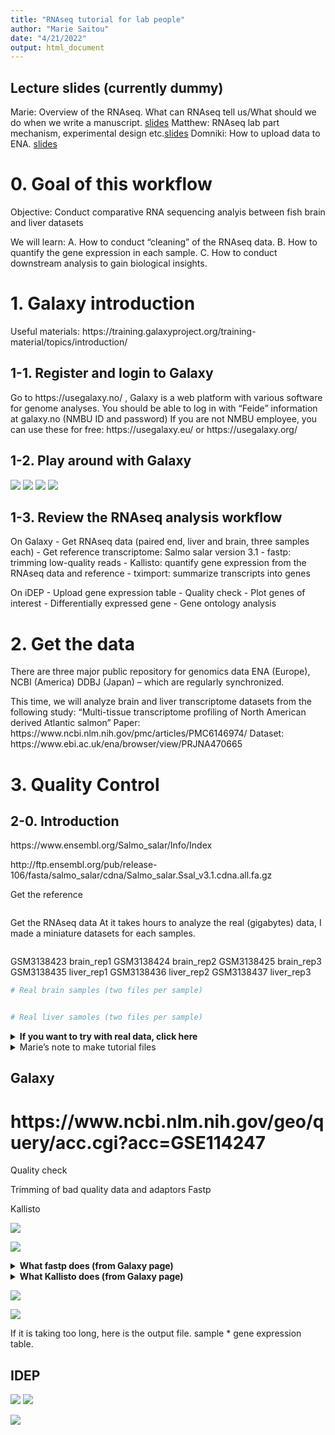 ```yaml
---
title: "RNAseq tutorial for lab people"
author: "Marie Saitou"
date: "4/21/2022"
output: html_document
---
```


## Lecture slides (currently dummy)
Marie:  Overview of the RNAseq. What can RNAseq tell us/What should we do when we write a manuscript. [slides](assets/BIO326-genome/BIO326-genome.pdf)
Matthew: RNAseq lab part mechanism, experimental design etc.[slides](assets/BIO326-genome/BIO326-genome.pdf)
Domniki: How to upload data to ENA. [slides](assets/BIO326-genome/BIO326-genome.pdf)


# 0. Goal of this workflow

Objective: Conduct comparative RNA sequencing analyis between fish brain and liver datasets

We will learn: 
A. How to conduct "cleaning" of the RNAseq data. 
B. How to quantify the gene expression in each sample.
C. How to conduct downstream analysis to gain biological insights.


# 1. Galaxy introduction
Useful materials:
https://training.galaxyproject.org/training-material/topics/introduction/


## 1-1. Register and login to Galaxy
Go to https://usegalaxy.no/ ,
Galaxy is a web platform with various software for genome analyses.
You should be able to log in with "Feide" information at galaxy.no (NMBU ID and password)
If you are not NMBU employee, you can use these for free: https://usegalaxy.eu/ or https://usegalaxy.org/

## 1-2. Play around with Galaxy


![](assets/BIO326-genome/Slide18.png)
![](assets/BIO326-genome/Slide19.png)
![](assets/BIO326-genome/Slide20.png)
![](assets/BIO326-genome/Slide21.png)

## 1-3. Review the RNAseq analysis workflow

On Galaxy
- Get RNAseq data (paired end, liver and brain, three samples each) 
- Get reference transcriptome: Salmo salar version 3.1
- fastp: trimming low-quality reads
- Kallisto: quantify gene expression from the RNAseq data and reference
- tximport: summarize transcripts into genes

On iDEP
- Upload gene expression table
- Quality check
- Plot genes of interest 
- Differentially expressed gene
- Gene ontology analysis


# 2. Get the data

There are three major public repository for genomics data ENA (Europe), NCBI (America) DDBJ (Japan) -- which are regularly synchronized. 


This time, we will analyze brain and liver transcriptome datasets from the following study:
"Multi-tissue transcriptome profiling of North American derived Atlantic salmon"
Paper: https://www.ncbi.nlm.nih.gov/pmc/articles/PMC6146974/
Dataset: https://www.ebi.ac.uk/ena/browser/view/PRJNA470665





# 3. Quality Control
## 2-0. Introduction
https://www.ensembl.org/Salmo_salar/Info/Index

http://ftp.ensembl.org/pub/release-106/fasta/salmo_salar/cdna/Salmo_salar.Ssal_v3.1.cdna.all.fa.gz



Get the reference
```bash


```


Get the RNAseq data
At it takes hours to analyze the real (gigabytes) data, I made a miniature datasets for each samples. 
```bash


```

GSM3138423	brain_rep1
GSM3138424	brain_rep2
GSM3138425	brain_rep3
GSM3138435	liver_rep1
GSM3138436	liver_rep2
GSM3138437	liver_rep3



```bash
# Real brain samples (two files per sample)


# Real liver samoles (two files per sample)


```


<details>
  <summary> **If you want to try with real data, click here**</summary>      
```bash
# Real brain samples (two files per sample)
ftp://ftp.sra.ebi.ac.uk/vol1/fastq/SRR713/005/SRR7139945/SRR7139945_1.fastq.gz
ftp://ftp.sra.ebi.ac.uk/vol1/fastq/SRR713/005/SRR7139945/SRR7139945_2.fastq.gz

ftp://ftp.sra.ebi.ac.uk/vol1/fastq/SRR713/007/SRR7139947/SRR7139947_1.fastq.gz
ftp://ftp.sra.ebi.ac.uk/vol1/fastq/SRR713/007/SRR7139947/SRR7139947_2.fastq.gz

ftp://ftp.sra.ebi.ac.uk/vol1/fastq/SRR713/000/SRR7139950/SRR7139950_1.fastq.gz
ftp://ftp.sra.ebi.ac.uk/vol1/fastq/SRR713/000/SRR7139950/SRR7139950_2.fastq.gz

# Real liver samoles (two files per sample)
ftp://ftp.sra.ebi.ac.uk/vol1/fastq/SRR713/009/SRR7139969/SRR7139969_1.fastq.gz
ftp://ftp.sra.ebi.ac.uk/vol1/fastq/SRR713/009/SRR7139969/SRR7139969_2.fastq.gz

ftp://ftp.sra.ebi.ac.uk/vol1/fastq/SRR713/001/SRR7139971/SRR7139971_1.fastq.gz
ftp://ftp.sra.ebi.ac.uk/vol1/fastq/SRR713/001/SRR7139971/SRR7139971_2.fastq.gz

ftp://ftp.sra.ebi.ac.uk/vol1/fastq/SRR713/003/SRR7139973/SRR7139973_1.fastq.gz
ftp://ftp.sra.ebi.ac.uk/vol1/fastq/SRR713/003/SRR7139973/SRR7139973_2.fastq.gz

```
</details> 

<details>
  <summary> Marie's note to make tutorial files</summary>      
```bash
for file in *.fastq.gz; do zcat < $file | head -100000 | gzip > {$file}_mini.fastq.gz; done
```
</details> 


## Galaxy

# https://www.ncbi.nlm.nih.gov/geo/query/acc.cgi?acc=GSE114247

Quality check



Trimming of bad quality data and adaptors
Fastp

Kallisto

![](assets/BIO326-genome/Slide18.png)

![](assets/RNAseq_for_lab_2022/pairing.png)


<details>
  <summary> **What fastp does (from Galaxy page)**</summary>      
```bash
fastp is a tool designed to provide fast all-in-one preprocessing for FASTQ files. 

Features

- Filter out bad reads (too low quality, too short, or too many N...)
- Cut low quality bases for per read in its 5' and 3' by evaluating the mean quality from a sliding window (like Trimmomatic but faster)
Trim all reads in front and tail
- Cut adapters. Adapter sequences can be automatically detected, which means you don't have to input the adapter sequences to trim them.
- Correct mismatched base pairs in overlapped regions of paired end reads, if one base is with high quality while the other is with ultra-low quality
- Trim polyG in 3' ends, which is commonly seen in NovaSeq/NextSeq data. Trim polyX in 3' ends to remove unwanted polyX tailing (i.e. polyA tailing for mRNA-Seq data)
- Preprocess unique molecular identifer (UMI) enabled data, shift UMI to sequence name
- Report JSON format result for further interpreting
- Visualize quality control and filtering results on a single HTML page (like FASTQC but faster and more informative)
- Split the output to multiple files (0001.R1.gz, 0002.R1.gz...) to support parallel processing. Two modes can be used, limiting the total split file number, or limitting the lines of each split file (Not enabled in this Galaxy tool)
- Support long reads (data from PacBio / Nanopore devices)

```
</details> 





<details>
  <summary> **What Kallisto does (from Galaxy page)**</summary>      
```bash

kallisto is a program for quantifying abundances of transcripts from RNA-Seq data, or more generally of target sequences using high-throughput sequencing reads. It is based on the novel idea of pseudoalignment for rapidly determining the compatibility of reads with targets, without the need for alignment. On benchmarks with standard RNA-Seq data, kallisto can quantify 30 million human reads in less than 3 minutes on a Mac desktop computer using only the read sequences and a transcriptome index that itself takes less than 10 minutes to build. Pseudoalignment of reads preserves the key information needed for quantification, and kallisto is therefore not only fast, but also as accurate as existing quantification tools. In fact, because the pseudoalignment procedure is robust to errors in the reads, in many benchmarks kallisto significantly outperforms existing tools.

```
</details> 

![](assets/RNAseq_for_lab_2022/PCA.png)

![](assets/RNAseq_for_lab_2022/Kallisto.png)

If it is taking too long, here is the output file.
sample * gene expression table.




## IDEP



![](assets/RNAseq_for_lab_2022/PCA.png)
![](assets/RNAseq_for_lab_2022/KEGG.png)

![](assets/RNAseq_for_lab_2022/Kallisto.png)








